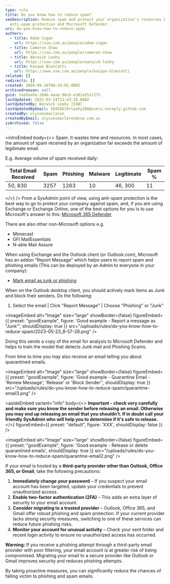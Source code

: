 ```yaml
---
type: rule
title: Do you know how to reduce spam?
seoDescription: Reduce spam and protect your organization's resources by using
  anti-spam protection and Microsoft Defender.
uri: do-you-know-how-to-reduce-spam
authors:
  - title: Adam Cogan
    url: https://ssw.com.au/people/adam-cogan
  - title: Cameron Shaw
    url: https://ssw.com.au/people/cameron-shaw
  - title: Warwick Leahy
    url: https://ssw.com.au/people/warwick-leahy
  - title: Kaique Biancatti
    url: https://www.ssw.com.au/people/kaique-biancatti
related: []
redirects: []
created: 2009-09-16T00:19:02.000Z
archivedreason: null
guid: 5aa5ea9a-284b-4aae-96cb-e3d1a551c275
lastUpdated: 2025-03-24T13:43:10.000Z
lastUpdatedBy: Warwick Leahy [SSW]
lastUpdatedByEmail: 58454534+leahy268@users.noreply.github.com
createdBy: ulyssesmaclaren
createdByEmail: ulyssesmaclaren@ssw.com.au
isArchived: false
---
```


<introEmbed
  body={<>
Spam. It wastes time and resources. In most cases, the amount of spam received by an organization far exceeds the amount of legitimate email.

E.g. Average volume of spam received daily:

| Total Email Received | Spam  | Phishing | Malware | Legitimate | Spam % |
| -------------------- | ----- | -------- | ------- | ---------- | ------ |
| 50, 830                | 3257 | 1263       | 10      | 46, 300       | 11     |
  </>}
/>
From a SysAdmin point of view, using anti-spam protection is the best way to go to protect your company against spam, and, if you are using Exchange or Exchange Online, one of the best options for you is to use Microsoft's answer to this: [Microsoft 365 Defender](https://security.microsoft.com)

There are also other non-Microsoft options e.g.

* Mimecast
* GFI MailEssentials
* N-able Mail Assure

When using Exchange and the Outlook client (or Outlook.com), Microsoft has an addon "Report Message" which helps users to report spam and phishing emails (This can be deployed by an Admin to everyone in your company):

* [Mark email as junk or phishing](https://support.microsoft.com/en-us/office/use-the-report-message-add-in-b5caa9f1-cdf3-4443-af8c-ff724ea719d2)

When on the Outlook desktop client, you should actively mark items as Junk and block their senders. Do the following:

1. Select the email | Click "Report Message" | Choose "Phishing" or "Junk"

<imageEmbed
  alt="Image"
  size="large"
  showBorder={false}
  figureEmbed={{
    preset: "goodExample",
    figure: 'Good example - Report a message as "Junk"',
    shouldDisplay: true
  }}
  src="/uploads/rules/do-you-know-how-to-reduce-spam/2023-05-23_8-57-28.png"
/>

Doing this sends a copy of the email for analysis to Microsoft Defender and helps to train the model that detects Junk mail and Phishing Scams.

From time to time you may also receive an email telling you about quarantined emails.

<imageEmbed
  alt="Image"
  size="large"
  showBorder={false}
  figureEmbed={{
    preset: "goodExample",
    figure: 'Good example - Quarantine Email - \'Review Message\', \'Release\' or \'Block Sender\'',
    shouldDisplay: true
  }}
  src="/uploads/rules/do-you-know-how-to-reduce-spam/quarantine-email3.png"
/>

<asideEmbed
  variant="info"
  body={<>
    **Important - check very carefully and make sure you know the sender before releasing an email. Otherwise you may end up releasing an email that you shouldn't. If in doubt call your friendly SysAdmin who will help you to determine if it's safe to release.**
  </>}
  figureEmbed={{
    preset: "default",
    figure: 'XXX',
    shouldDisplay: false
  }}
/>

<imageEmbed
  alt="Image"
  size="large"
  showBorder={false}
  figureEmbed={{
    preset: "goodExample",
    figure: 'Good example - Release or delete quarantined emails',
    shouldDisplay: true
  }}
  src="/uploads/rules/do-you-know-how-to-reduce-spam/quarantine-email2.png"
/>

If your email is hosted by a **third-party provider other than Outlook, Office 365, or Gmail**, take the following precautions:

1. **Immediately change your password** – If you suspect your email account has been targeted, update your credentials to prevent unauthorized access.
2. **Enable two-factor authentication (2FA)** – This adds an extra layer of security to your email account.
3. **Consider migrating to a trusted provider** – Outlook, Office 365, and Gmail offer robust phishing and spam protection. If your current provider lacks strong security measures, switching to one of these services can reduce future phishing risks.
4. **Monitor your account for unusual activity** – Check your sent folder and recent login activity to ensure no unauthorized access has occurred.

**Warning:** If you receive a phishing attempt through a third-party email provider with poor filtering, your email account is at greater risk of being compromised. Migrating your email to a secure provider like Outlook or Gmail improves security and reduces phishing attempts.

By taking proactive measures, you can significantly reduce the chances of falling victim to phishing and spam emails.
